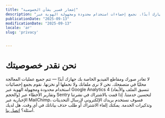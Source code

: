 ```yaml
---
title: "إشعار قصير بشأن الخصوصية"
description: "لا تغادر صورك ومقاطع الفيديو الخاصة بك جهازك أبدًا. نجمع إحصاءات استخدام محدودة ومجهولة الهوية عبر Google Analytics وتقارير الأخطاء عبر Sentry."
publicationDate: "2025-09-13"
modificationDate: "2025-09-13"
locale: 'ar'
slug: 'privacy'
     

---
```


# نحن نقدر خصوصيتك
لا تغادر صورك ومقاطع الفيديو الخاصة بك جهازك أبدًا — تتم جميع عمليات المعالجة محليًا في متصفحك. نحن لا نرى ملفاتك ولا نحملها أو نخزنها.
نقوم بجمع إحصائيات استخدام محدودة ومجهولة الهوية عبر Google Analytics 4 (تنسيق الملف والأبعاد والحجم) وتقارير الأخطاء عبر Sentry لتحسين خدمتنا. إذا قمت بالاشتراك في نشرتنا الإخبارية عبر MailChimp، فسوف نستخدم بريدك الإلكتروني لإرسال التحديثات وتذكيرات الخدمة. يمكنك إلغاء الاشتراك أو طلب حذف بياناتك في أي وقت.
هل لديك أسئلة؟ [اتصل بنا](https://github.com/damiarita/slingsite/issues).